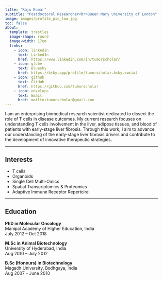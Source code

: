 ```yaml
---
title: "Raju Kumar"
subtitle: "Postdoctoral Researcher<br>Queen Mary University of London"
image: images/profile_pic_low.jpg
toc: false
about: 
  template: trestles
  image-shape: round
  image-width: 17em
  links:
    - icon: linkedin
      text: LinkedIn
      href: https://www.linkedin.com/in/tumorscholar/
    - icon: globe
      text: Bluesky
      href: https://bsky.app/profile/tumorscholar.bsky.social
    - icon: github
      text: GitHub
      href: https://github.com/tumorscholar
    - icon: envelope
      text: Email
      href: mailto:tumorscholar@gmail.com
---
```

::: {.justify-text}
I am an enterprising biomedical research scientist dedicated to dissect the role of T cells in disease outcomes.
My current research focuses on understanding T cells involvement in the liver, adipose tissues, and blood of patients with early-stage liver fibrosis. Through this work, I aim to advance our understanding of the early-stage liver fibrosis drivers and contribute to the development of innovative therapeutic strategies.
:::

------------------------------------------------------------------------

## Interests

- T cells
- Organoids
- Single Cell Multi-Omics  
- Spatial Transcriptomics & Proteomics  
- Adaptive Immune Receptor Repertoire  


---

## Education

**PhD in Molecular Oncology**  
Manipal Academy of Higher Education, India  
July 2012 – Oct 2018

**M.Sc in Animal Biotechnology**  
University of Hyderabad, India  
Aug 2010 – July 2012

**B.Sc (Honours) in Biotechnology**  
Magadh University, Bodhgaya, India  
Aug 2007 – June 2010
